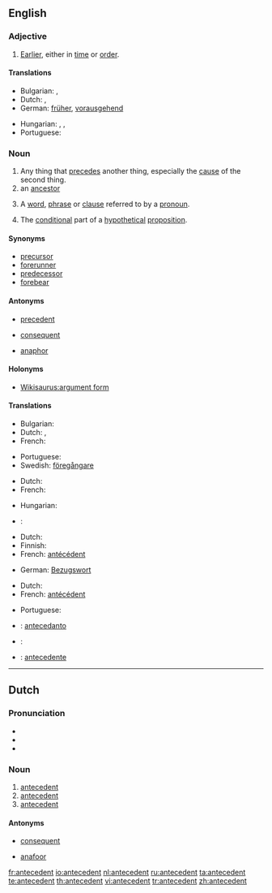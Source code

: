 ==English==
{{wikipedia}}

{{rfp}}

{{rfe}}

===Adjective===
{{en-adj|-}}

# [[earlier|Earlier]], either in [[time]] or [[order]].

{{rfex}}

====Translations====
{{trans-top|earlier in time or order}}
* Bulgarian: {{t|bg|предшестващ|sc=Cyrl}},  {{t|bg|предишен|sc=Cyrl}}
* Dutch: {{t|nl|voorafgaand}}, {{t|nl|vroeger}}
* German: [[früher]], [[vorausgehend]]
{{trans-mid}}
* Hungarian: {{t|hu|megelőző}},  {{t|hu|korábbi}},  {{t|hu|előbbi}}
* Portuguese: {{t+|pt|antecedente}}
{{trans-bottom}}

===Noun===
{{examples-right|sense=linguistics: expression referred to by pronoun|examples=
* In “The policeman asked the boy what he was doing.”, the phrase “the boy” is the antecedent of the pronoun “he”.
* In the sentence “I saw my girlfriend yesterday wearing her old jacket which is odd because she almost never wears it.”, the phrase “my girlfriend” is the antecedent of “her” and “old jacket” is the antecedent of “it”.}}
{{en-noun}}

# Any thing that [[precede]]s another thing, especially the [[cause]] of the second thing.
# an [[ancestor]]
# {{grammar}} A [[word]], [[phrase]] or [[clause]] referred to by a [[pronoun]].
# {{logic}} The [[conditional]] part of a [[hypothetical]] [[proposition]].

{{rfex}}

====Synonyms====
{{rfc|split into senses}}
* [[precursor]]
* [[forerunner]]
* [[predecessor]]
* [[forebear]]

====Antonyms====
* [[precedent]]
* {{sense|logic}} [[consequent]]
* {{sense|linguistics}} [[anaphor]]

====Holonyms====
* [[Wikisaurus:argument form]]

====Translations====
{{trans-top|any thing that precedes another thing}}
* Bulgarian: {{t|bg|предшественик|sc=Cyrl}}
* Dutch: {{t+|nl|antecedent|n}}, {{t|nl|voorafgaande|n}}
* French: {{t+|fr|antécédent|m}}
{{trans-mid}}
* Portuguese: {{t+|pt|antecedente|m}}
* Swedish: [[föregångare]] {{c}}
{{trans-bottom}}

{{trans-top|ancestor}}
* Dutch: {{t|nl|voorouder|c}}
* French: {{t+|fr|ascendant|m}}
{{trans-mid}}
* Hungarian: {{t|hu|ős}}
* {{ttbc|Portuguese}}: {{t-|pt|antecedentes|m|p}}
{{trans-bottom}}

{{trans-top|word, phrase or clause referred to by a pronoun}}
* Dutch: {{t|nl|antecedent|n}}
* Finnish: {{t-|fi|korrelaatti}}
* French: [[antécédent]] {{m}}
{{trans-mid}}
* German: [[Bezugswort]] {{n}}
{{trans-bottom}}

{{trans-top|conditional part of a hypothetical proposition}}
* Dutch: {{t|nl|antecedent|n}}
* French: [[antécédent]] {{m}}
{{trans-mid}}
* Portuguese: {{t+|pt|antecedente|m}}
{{trans-bottom}}

{{checktrans-top}}
* {{ttbc|Ido}} : [[antecedanto]]
* {{ttbc|Latin}}: {{t|la|antecedent}}
* {{ttbc|Spanish}}: [[antecedente]]
{{trans-bottom}}

----

==Dutch==

===Pronunciation===
* {{IPA|/ɑn.te.seˈdɛnt/|lang=nl}}
* {{audio|Nl-antecedent.ogg|audio}}
* {{hyphenation|an|te|ce|dent}}

{{rfe|lang=nl}}

===Noun===
{{nl-noun2|n}}

# [[#English|antecedent]] {{gloss|linguistics}}
# [[#English|antecedent]] {{gloss|logic}}
# [[#English|antecedent]] {{gloss|thing that precedes}}

====Antonyms====
* {{sense|logic}} [[consequent]]
* {{sense|linguistics}} [[anafoor]]

[[fr:antecedent]]
[[io:antecedent]]
[[nl:antecedent]]
[[ru:antecedent]]
[[ta:antecedent]]
[[te:antecedent]]
[[th:antecedent]]
[[vi:antecedent]]
[[tr:antecedent]]
[[zh:antecedent]]